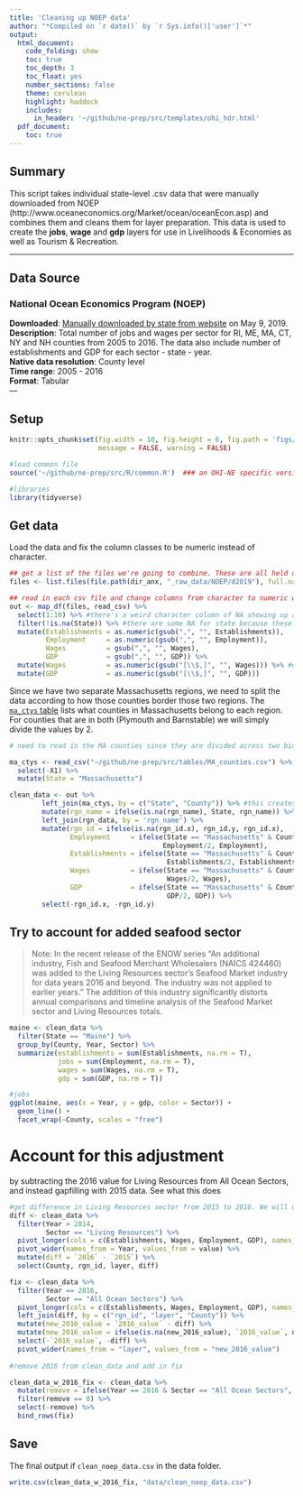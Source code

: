 ```yaml
---
title: 'Cleaning up NOEP data'
author: "*Compiled on `r date()` by `r Sys.info()['user']`*"
output: 
  html_document:
    code_folding: show
    toc: true
    toc_depth: 3
    toc_float: yes
    number_sections: false
    theme: cerulean
    highlight: haddock
    includes: 
      in_header: '~/github/ne-prep/src/templates/ohi_hdr.html'
  pdf_document:
    toc: true
---
```


## Summary

This script takes individual state-level .csv data that were manually downloaded from NOEP (http://www.oceaneconomics.org/Market/ocean/oceanEcon.asp) and combines them and cleans them for layer preparation. This data is used to create the **jobs**, **wage** and **gdp** layers for use in Livelihoods & Economies as well as Tourism & Recreation.

---

## Data Source

### National Ocean Economics Program (NOEP)

**Downloaded**: [Manually downloaded by state from website](http://www.oceaneconomics.org/Market/ocean/oceanEcon.asp) on May 9, 2019.    
**Description**:  Total number of jobs and wages per sector for RI, ME, MA, CT, NY and NH counties from 2005 to 2016. The data also include number of establishments and GDP for each sector - state - year.  
**Native data resolution**: County level     
**Time range**: 2005 - 2016  
**Format**:  Tabular  
---

## Setup

```r
knitr::opts_chunk$set(fig.width = 10, fig.height = 6, fig.path = 'figs/', 
                      message = FALSE, warning = FALSE)

#load common file
source('~/github/ne-prep/src/R/common.R')  ### an OHI-NE specific version of common.R

#libraries
library(tidyverse)
```

## Get data  

Load the data and fix the column classes to be numeric instead of character.
```r
## get a list of the files we're going to combine. These are all held on the Mazu server at NCEAS
files <- list.files(file.path(dir_anx, "_raw_data/NOEP/d2019"), full.names = T)

## read in each csv file and change columns from character to numeric while also removing commas and dollar signs ($)
out <- map_df(files, read_csv) %>%
  select(1:10) %>% #there's a weird character column of NA showing up at the end. remove here
  filter(!is.na(State)) %>% #there are some NA for state because these rows have notes
  mutate(Establishments = as.numeric(gsub(",", "", Establishments)),
         Employment     = as.numeric(gsub(",", "", Employment)),
         Wages          = gsub(",", "", Wages),
         GDP            = gsub(",", "", GDP)) %>%
  mutate(Wages          = as.numeric(gsub("[\\$,]", "", Wages))) %>% #doing a stepwise fix on gdp and wages for the $ and ,
  mutate(GDP            = as.numeric(gsub("[\\$,]", "", GDP))) 
```

Since we have two separate Massachusetts regions, we need to split the data according to how those counties border those two regions. The [`ma_ctys` table](https://github.com/OHI-Northeast/ne-prep/blob/gh-pages/src/tables/MA_counties.csv) lists what counties in Massachusetts belong to each region. For counties that are in both (Plymouth and Barnstable) we will simply divide the values by 2.


```r
# need to read in the MA counties since they are divided across two bioregions

ma_ctys <- read_csv("~/github/ne-prep/src/tables/MA_counties.csv") %>%
  select(-X1) %>%
  mutate(State = "Massachusetts")

clean_data <- out %>%
        left_join(ma_ctys, by = c("State", "County")) %>% #this creates duplicates for all MA counties
        mutate(rgn_name = ifelse(is.na(rgn_name), State, rgn_name)) %>%
        left_join(rgn_data, by = 'rgn_name') %>%
        mutate(rgn_id = ifelse(is.na(rgn_id.x), rgn_id.y, rgn_id.x),
               Employment     = ifelse(State == "Massachusetts" & County %in% c("Plymouth", "Barnstable"), 
                                      Employment/2, Employment),
               Establishments = ifelse(State == "Massachusetts" & County %in% c("Plymouth", "Barnstable"), 
                                       Establishments/2, Establishments),
               Wages          = ifelse(State == "Massachusetts" & County %in% c("Plymouth", "Barnstable"), 
                                       Wages/2, Wages),
               GDP            = ifelse(State == "Massachusetts" & County %in% c("Plymouth", "Barnstable"),
                                       GDP/2, GDP)) %>%
        select(-rgn_id.x, -rgn_id.y)
```

## Try to account for added seafood sector

>Note: In the recent release of the ENOW series "An additional industry, Fish and Seafood Merchant Wholesalers (NAICS 424460) was added to the Living Resources sector's Seafood Market industry for data years 2016 and beyond. The industry was not applied to earlier years." The addition of this industry significantly distorts annual comparisons and timeline analysis of the Seafood Market sector and Living Resources totals.

```r
maine <- clean_data %>%
  filter(State == "Maine") %>%
  group_by(County, Year, Sector) %>%
  summarize(establishments = sum(Establishments, na.rm = T),
            jobs = sum(Employment, na.rm = T),
            wages = sum(Wages, na.rm = T),
            gdp = sum(GDP, na.rm = T))

#jobs
ggplot(maine, aes(x = Year, y = gdp, color = Sector)) +
  geom_line() +
  facet_wrap(~County, scales = "free")
```
# Account for this adjustment
by subtracting the 2016 value for Living Resources from All Ocean Sectors, and instead gapfilling with 2015 data. See what this does

```r
#get difference in Living Resources sector from 2015 to 2016. We will use this to fix the All Ocean Sectors data for 2016
diff <- clean_data %>%
  filter(Year > 2014,
         Sector == "Living Resources") %>%
  pivot_longer(cols = c(Establishments, Wages, Employment, GDP), names_to = "layer", values_to = "value") %>%
  pivot_wider(names_from = Year, values_from = value) %>%
  mutate(diff = `2016` - `2015`) %>%
  select(County, rgn_id, layer, diff)

fix <- clean_data %>%
  filter(Year == 2016,
         Sector == "All Ocean Sectors") %>%
  pivot_longer(cols = c(Establishments, Wages, Employment, GDP), names_to = "layer", values_to = "2016_value") %>%
  left_join(diff, by = c("rgn_id", "layer", "County")) %>%
  mutate(new_2016_value = `2016_value` - diff) %>%
  mutate(new_2016_value = ifelse(is.na(new_2016_value), `2016_value`, new_2016_value)) %>%
  select(-`2016_value`, -diff) %>%
  pivot_wider(names_from = "layer", values_from = "new_2016_value")
  
#remove 2016 from clean_data and add in fix

clean_data_w_2016_fix <- clean_data %>%
  mutate(remove = ifelse(Year == 2016 & Sector == "All Ocean Sectors", 1, 0)) %>%
  filter(remove == 0) %>%
  select(-remove) %>%
  bind_rows(fix)
```


## Save

The final output if `clean_noep_data.csv` in the data folder.

```r
write.csv(clean_data_w_2016_fix, "data/clean_noep_data.csv")
```
